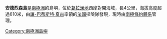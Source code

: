 {{Coord|66|53|S|66|40|W|source:GNIS|display=title}}

'''安德烈森島'''是[[南極洲|南極洲]]的島嶼，位於[[葛拉漢地|葛拉漢地]]西岸對開海域，長4公里，海拔高度超過610米，由[[讓-巴蒂斯特·夏古|讓-巴蒂斯特·夏古]]率領的[[法國|法國]]探險隊發現，現時由[[南極條約體系|南極條約體系]]管理。

{{DEFAULTSORT:Andresen Island}}
[[Category:南極洲島嶼|Category:南極洲島嶼]]


{{LoubetCoast-geo-stub}}